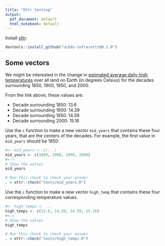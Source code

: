 ```yaml
---
title: "Ottr testing"
output:
  pdf_document: default
  html_notebook: default
---
```


Install [ottr](https://github.com/ucbds-infra/ottr):

```r
devtools::install_github("ucbds-infra/ottr@0.1.0")
```


## Some vectors

We might be interested in the change in [estimated average daily high
temperatures](http://berkeleyearth.lbl.gov/regions/global-land) over all land on
Earth (in degrees Celsius) for the decades surrounding 1850, 1900, 1950, and
2000.

From the link above, these values are:

* Decade surrounding 1850: 13.6
* Decade surrounding 1900: 14.39
* Decade surrounding 1950: 14.59
* Decade surrounding 2000: 15.16

Use the `c` function to make a new vector `mid_years` that contains these four
years, that are the centers of the decades.  For example, the first value in
`mid_years` should be 1850:

```r
#<- mid_years <- c(...)
mid_years <- c(1850, 1900, 1950, 2000)
#<->
# Show the values
mid_years
```

```r
# Run this chunk to check your answer
. = ottr::check("tests/mid_years.R")
```

Use the `c` function to make a new vector `high_temp` that contains these four corresponding temperature values.

```r
#<- high_temps <- ...
high_temps <- c(13.6, 14.39, 14.59, 15.16)
#<->
# Show the values
high_temps
```

```r
# Run this chunk to check your answer
. = ottr::check("tests/high_temps.R")
```
